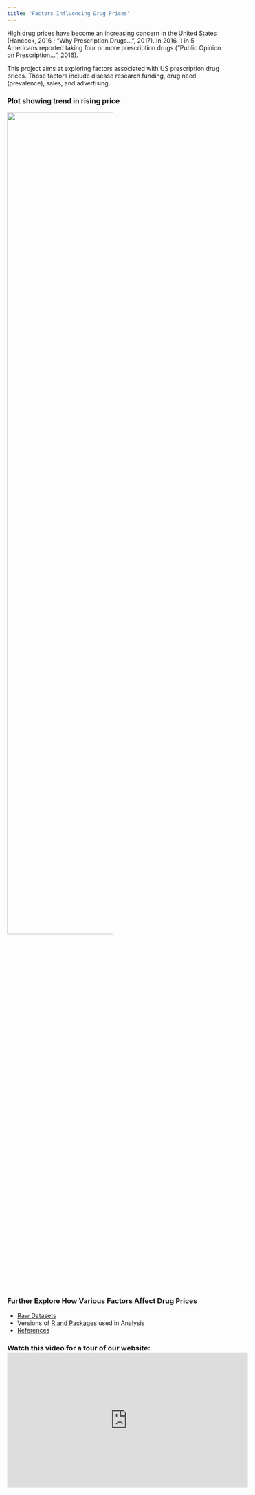 ```yaml
---
title: "Factors Influencing Drug Prices"
---
```


High drug prices have become an increasing concern in the United States (Hancock, 2016 ; "Why Prescription Drugs...”, 2017).  In 2016, 1 in 5 Americans reported taking four or more prescription drugs (“Public Opinion on Prescription…”, 2016). 

This project aims at  exploring factors associated with US prescription drug prices.  Those factors include disease research funding, drug need (prevalence), sales, and advertising. 


### Plot showing trend in rising price

<img src="images/trend.png" style="width:70%">

### Further Explore How Various Factors Affect Drug Prices

* [Raw Datasets](data.html)
* Versions of [R and Packages](rpackage.html) used in Analysis
* [References](references.html)

### Watch this video for a tour of our website:  <iframe width="560" height="315" src="http://www.youtube.com/embed/9bZkp7q19f0?rel=0" frameborder="0" allowfullscreen></iframe>


